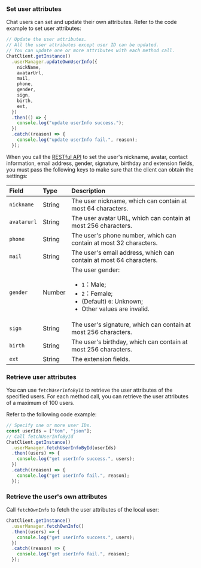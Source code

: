 <PlatformWrapper platform="react-native">

### Set user attributes

Chat users can set and update their own attributes. Refer to the code example to set user attributes:

```typescript
// Update the user attributes.
// All the user attributes except user ID can be updated.
// You can update one or more attributes with each method call.
ChatClient.getInstance()
  .userManager.updateOwnUserInfo({
    nickName,
    avatarUrl,
    mail,
    phone,
    gender,
    sign,
    birth,
    ext,
  })
  .then(() => {
    console.log("update userInfo success.");
  })
  .catch((reason) => {
    console.log("update userInfo fail.", reason);
  });
```

When you call the [RESTful API](../restful-api/user-attributes-management#setting-user-attributes) to set the user's nickname, avatar, contact information, email address, gender, signature, birthday and extension fields, you must pass the following keys to make sure that the client can obtain the settings:

| Field        | Type   | Description                                                         |
| :---------- | :----- | :----------------------------------------------------------- |
| `nickname`  | String | The user nickname, which can contain at most 64 characters.    |
| `avatarurl` | String | The user avatar URL, which can contain at most 256 characters.     |
| `phone`     | String | The user's phone number, which can contain at most 32 characters.  |
| `mail`      | String | The user's email address, which can contain at most 64 characters. |
| `gender`    | Number | The user gender: <ul><li>`1`：Male; </li><li>`2`：Female;</li><li>(Default) `0`: Unknown;</li><li>Other values are invalid.</li></ul> |
| `sign`      | String | The user's signature, which can contain at most 256 characters.  |
| `birth`     | String | The user's birthday, which can contain at most 256 characters.  |
| `ext`       | String | The extension fields.                                                   |

### Retrieve user attributes

You can use `fetchUserInfoById` to retrieve the user attributes of the specified users. For each method call, you can retrieve the user attributes of a maximum of 100 users.

Refer to the following code example:

```typescript
// Specify one or more user IDs.
const userIds = ["tom", "json"];
// Call fetchUserInfoById
ChatClient.getInstance()
  .userManager.fetchUserInfoById(userIds)
  .then((users) => {
    console.log("get userInfo success.", users);
  })
  .catch((reason) => {
    console.log("get userInfo fail.", reason);
  });
```

### Retrieve the user's own attributes

Call `fetchOwnInfo` to fetch the user attributes of the local user:

```typescript
ChatClient.getInstance()
  .userManager.fetchOwnInfo()
  .then((users) => {
    console.log("get userInfo success.", users);
  })
  .catch((reason) => {
    console.log("get userInfo fail.", reason);
  });
```

</PlatformWrapper>